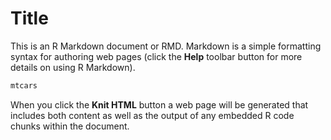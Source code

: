 Title
========================================================

This is an R Markdown document or RMD. Markdown is a simple formatting syntax for authoring web pages (click the **Help** toolbar button for more details on using R Markdown).


```r
mtcars
```





When you click the **Knit HTML** button a web page will be generated that includes both content as well as the output of any embedded R code chunks within the document.
